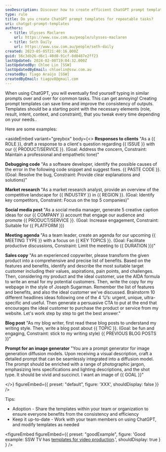 ```yaml
---
seoDescription: Discover how to create efficient ChatGPT prompt templates for repetitive tasks
type: rule
title: Do you create ChatGPT prompt templates for repeatable tasks?
uri: chatgpt-prompt-templates
authors:
  - title: Ulysses Maclaren
    url: https://www.ssw.com.au/people/ulysses-maclaren
  - title: Seth Daily
    url: https://www.ssw.com.au/people/seth-daily
created: 2023-05-05T21:40:16.000Z
guid: 56c3db26-d6c1-40d0-91cf-8d0487e2ff23
lastUpdated: 2024-02-08T19:04:32.000Z
lastUpdatedBy: Chloe Lin [SSW]
lastUpdatedByEmail: chloelin@ssw.com.au
createdBy: Tiago Araújo [SSW]
createdByEmail: tiagov8@gmail.com
---
```

When using ChatGPT, you will eventually find yourself typing in similar prompts over and over for common tasks. This can get annoying!
Creating prompt templates can save time and improve the consistency of outputs. Templates should be a starting point with the necessary elements (role, result, intent, context, and constraint), that you tweak every time depending on your needs..

Here are some examples:

<asideEmbed
  variant="greybox"
  body={<>
    **Responses to clients**
   "As a {{ ROLE }}, draft a response to a client's question regarding {{ ISSUE }} with our {{ PRODUCT/SERVICE }}.
   (Goal: Address the concern, Constraint: Maintain a professional and empathetic tone)"

**Debugging code**
   "As a software developer, identify the possible causes of the error in the following code snippet and suggest fixes. {{ PASTE CODE }}.
   (Goal: Resolve the bug, Constraint: Provide clear explanations and solutions)"

**Market research**
   "As a market research analyst, provide an overview of the competitive landscape for {{ INDUSTRY }} in {{ REGION }}.
   (Goal: Identify key competitors, Constraint: Focus on the top 5 companies)"

**Social media post**
   "As a social media manager, generate 5 creative caption ideas for our {{ COMPANY }} account that engage our audience and promote {{ PRODUCT/SERVICE }}.
   (Goal: Increase engagement, Constraint: Suitable for {{ PLATFORM }})

**Meeting agenda**
   "As a team leader, create an agenda for our upcoming {{ MEETING TYPE }} with a focus on {{ KEY TOPICS }}.
   (Goal: Facilitate productive discussions, Constraint: Limit the meeting to {{ DURATION }})"

**Sales copy**
   "As an experienced copywriter, please transform the given product into a comprehensive and precise list of benefits. Based on the features and benefits, identify and describe the most suitable target customer including their values, aspirations, pain points, and challenges. Then, considering my product and the ideal customer, use the AIDA formula to write an email for my potential customers. Then, write the copy for my webpage in the style of Joseph Sugarman. Remember the list of features and benefits, and also the ideal customer we've discussed. Brainstorm 10 different headlines ideas following one of the 4 ‘U’s: urgent, unique, ultra-specific and useful. Then generate a persuasive CTA to put at the end that encourages the ideal customer to purchase the product or service from my website. Let's work step by step to get the best answer."

**Blog post**
   "As my blog writer, first read these blog posts to understand my writing style. Then, write a blog post about {{ TOPIC }}.
    (Goal: be fun and engaging, Constraint: stick to my writing style)
    {{ PREVIOUS BLOG POSTS }}"

**Prompt for an image generator**
   "You are a prompt generator for image generation diffusion models. Upon receiving a visual description, craft a detailed prompt that can be seamlessly integrated into a diffusion model. The prompt should be enriched with a range of photographic jargon, emphasizing lens specifications and lighting descriptions, and the shot type. It should be vivid and succinct. I want an image of {{ GOAL }}"

  </>}
  figureEmbed={{
    preset: "default",
    figure: 'XXX',
    shouldDisplay: false
  }}
/>

Tips:

* Adoption - Share the templates within your team or organization to ensure everyone benefits from the consistency and efficiency
* Keep it up-to-date - Work with your team members on using ChatGPT, and modify templates as needed

<figureEmbed figureEmbed={{
  preset: "goodExample",
  figure: 'Good example: SSW TV has [templates for video production](/chatgpt-prompts-for-video-production).',
  shouldDisplay: true
} } />

